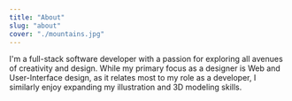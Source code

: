 ```yaml
---
title: "About"
slug: "about"
cover: "./mountains.jpg"
---
```


 I'm a full-stack software developer with a passion for exploring all avenues of creativity and design. While my primary focus as a designer is Web and User-Interface design, as it relates most to my role as a developer, I similarly enjoy expanding my illustration and 3D modeling skills.
  
  
  


